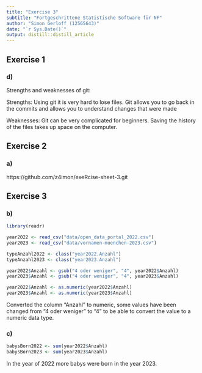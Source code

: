 ```yaml
---
title: "Exercise 3"
subtitle: "Fortgeschrittene Statistische Software für NF"
author: "Simon Gerloff (12565643)"
date: "`r Sys.Date()`"
output: distill::distill_article
---
```


## Exercise 1
### d)

Strengths and weaknesses of git:

Strengths: 
Using git it is very hard to lose files. Git allows you to go back in the commits and allows you to understand changes that were made

Weaknesses: 
Git can be very complicated for beginners. Saving the history of the files takes up space on the computer.

## Exercise 2
### a)

https://github.com/z4imon/exeRcise-sheet-3.git

## Exercise 3
### b)

```r

library(readr)

year2022 <- read_csv("data/open_data_portal_2022.csv")
year2023 <- read_csv("data/vornamen-muenchen-2023.csv")

typeAnzahl2022 <- class("year2022.Anzahl")
typeAnzahl2023 <- class("year2023.Anzahl")

year2022$Anzahl <- gsub("4 oder weniger", "4", year2022$Anzahl)
year2023$Anzahl <- gsub("4 oder weniger", "4", year2023$Anzahl)

year2022$Anzahl <- as.numeric(year2022$Anzahl)
year2023$Anzahl <- as.numeric(year2023$Anzahl)

```
Converted the column "Anzahl" to numeric, some values have been changed from "4 oder weniger" to "4" to be able to convert the value to a numeric data type.

### c)
```r

babysBorn2022 <- sum(year2022$Anzahl)
babysBorn2023 <- sum(year2023$Anzahl)

```

In the year of 2022 more babys were born in the year 2023.
